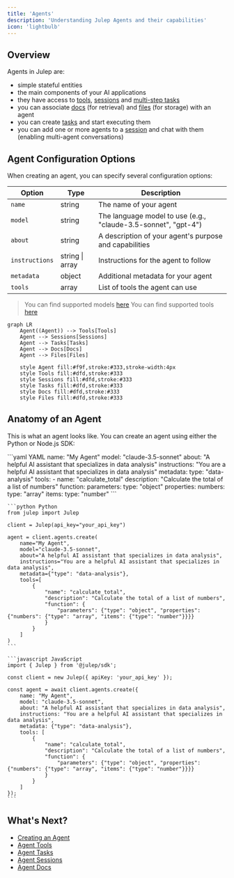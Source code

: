 ```yaml
---
title: 'Agents'
description: 'Understanding Julep Agents and their capabilities'
icon: 'lightbulb'
---
```


## Overview

Agents in Julep are:
- simple stateful entities
- the main components of your AI applications
- they have access to [tools](/docs/concepts/tools), [sessions](/docs/concepts/sessions) and [multi-step tasks](/docs/concepts/tasks)
- you can associate [docs](/docs/concepts/docs) (for retrieval) and [files](/docs/concepts/files) (for storage) with an agent
- you can create [tasks](/docs/concepts/tasks) and start executing them
- you can add one or more agents to a [session](/docs/concepts/sessions) and chat with them (enabling multi-agent conversations)

## Agent Configuration Options

When creating an agent, you can specify several configuration options:

| Option | Type | Description |
|--------|------|-------------|
| `name` | string | The name of your agent |
| `model` | string | The language model to use (e.g., "claude-3.5-sonnet", "gpt-4") |
| `about` | string | A description of your agent's purpose and capabilities |
| `instructions` | string \| array | Instructions for the agent to follow |
| `metadata` | object | Additional metadata for your agent |
| `tools` | array | List of tools the agent can use |

> You can find supported models [here](/docs/concepts/models)
> You can find supported tools [here](/docs/concepts/tools)

```mermaid
graph LR
    Agent((Agent)) --> Tools[Tools]
    Agent --> Sessions[Sessions]
    Agent --> Tasks[Tasks]
    Agent --> Docs[Docs]
    Agent --> Files[Files]
    
    style Agent fill:#f9f,stroke:#333,stroke-width:4px
    style Tools fill:#dfd,stroke:#333
    style Sessions fill:#dfd,stroke:#333  
    style Tasks fill:#dfd,stroke:#333
    style Docs fill:#dfd,stroke:#333
    style Files fill:#dfd,stroke:#333

```

## Anatomy of an Agent


This is what an agent looks like. You can create an agent using either the Python or Node.js SDK:

<CodeGroup>
    ```yaml YAML
    name: "My Agent"
    model: "claude-3.5-sonnet"
    about: "A helpful AI assistant that specializes in data analysis"
    instructions: "You are a helpful AI assistant that specializes in data analysis"
    metadata:
      type: "data-analysis"
    tools:
      - name: "calculate_total"
        description: "Calculate the total of a list of numbers"
        function:
          parameters:
            type: "object"
            properties:
              numbers:
                type: "array"
                items:
                  type: "number"
    ```

    ```python Python
    from julep import Julep

    client = Julep(api_key="your_api_key")

    agent = client.agents.create(
        name="My Agent",
        model="claude-3.5-sonnet",
        about="A helpful AI assistant that specializes in data analysis",
        instructions="You are a helpful AI assistant that specializes in data analysis",
        metadata={"type": "data-analysis"},
        tools=[
            {
                "name": "calculate_total",
                "description": "Calculate the total of a list of numbers",
                "function": {
                    "parameters": {"type": "object", "properties": {"numbers": {"type": "array", "items": {"type": "number"}}}}
                }
            }
        ]
    )
    ```

    ```javascript JavaScript
    import { Julep } from '@julep/sdk';

    const client = new Julep({ apiKey: 'your_api_key' });

    const agent = await client.agents.create({
        name: "My Agent",
        model: "claude-3.5-sonnet",
        about: "A helpful AI assistant that specializes in data analysis",
        instructions: "You are a helpful AI assistant that specializes in data analysis",
        metadata: {"type": "data-analysis"},
        tools: [
            {
                "name": "calculate_total",
                "description": "Calculate the total of a list of numbers",
                "function": {
                    "parameters": {"type": "object", "properties": {"numbers": {"type": "array", "items": {"type": "number"}}}}
                }
            }
        ]
    });
    ```
</CodeGroup>

## What's Next?

- [Creating an Agent](/docs/building-blocks/agents/creating-agents)
- [Agent Tools](/docs/building-blocks/agents/agent-tools)
- [Agent Tasks](/docs/building-blocks/agents/agent-tasks)
- [Agent Sessions](/docs/building-blocks/agents/agent-sessions)
- [Agent Docs](/docs/building-blocks/agents/agent-docs)